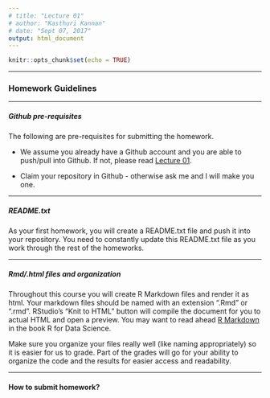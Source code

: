 ```yaml
---
# title: "Lecture 01"
# author: "Kasthuri Kannan"
# date: "Sept 07, 2017"
output: html_document
---
```


```r
knitr::opts_chunk$set(echo = TRUE)
```

---

### Homework Guidelines

---

##### Github pre-requisites 

The following are pre-requisites for submitting the homework.

* We assume you already have a Github account and you are able to push/pull into Github. If not, please read [Lecture 01](https://kannan-kasthuri.github.io/Lecture_Files/Lecture_01.html).

* Claim your repository in Github - otherwise ask me and I will make you one.

---

##### README.txt

As your first homework, you will create a README.txt file and push it into your repository. You need to constantly update this README.txt file as you work through the rest of the homeworks.

---

##### Rmd/.html files and organization

Throughout this course you will create R Markdown files and render it as html. Your markdown files should be named with an extension ".Rmd" or ".rmd". RStudio’s “Knit to HTML” button will compile the document for you to actual HTML and open a preview. 
You may want to read ahead [R Markdown](http://r4ds.had.co.nz/r-markdown.html) in the book R for Data Science. 

Make sure you organize your files really well (like naming appropriately) so it is easier for us to grade. Part of the grades will go for your ability to organize the code and the results for easier access and readability. 

---

#### How to submit homework?

